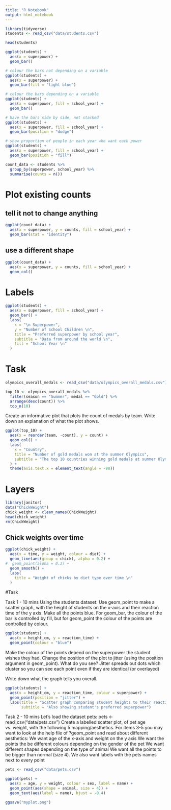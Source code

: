 ```yaml
---
title: "R Notebook"
output: html_notebook
---
```


```r
library(tidyverse)
students <- read_csv("data/students.csv")
```

```r
head(students)
```

```r
ggplot(students) +
  aes(x = superpower) +
  geom_bar()
```

```r
# colour the bars not depending on a variable
ggplot(students) +
  aes(x = superpower) +
  geom_bar(fill = "light blue")
```

```r
# colour the bars depending on a variable
ggplot(students) +
  aes(x = superpower, fill = school_year) +
  geom_bar()
```

```r
# have the bars side by side, not stacked
ggplot(students) +
  aes(x = superpower, fill = school_year) +
  geom_bar(position = "dodge")
```

```r
# show proportion of people in each year who want each power
ggplot(students) +
  aes(x = superpower, fill = school_year) +
  geom_bar(position = "fill")
```

```r
count_data <- students %>% 
  group_by(superpower, school_year) %>% 
  summarise(counts = n())
```

# Plot existing counts 
## tell it not to change anything
```r
ggplot(count_data) +
  aes(x = superpower, y = counts, fill = school_year) +
  geom_bar(stat = "identity")
```

## use a different shape

```r
ggplot(count_data) +
  aes(x = superpower, y = counts, fill = school_year) +
  geom_col()
```

# Labels

```r
ggplot(students) +
  aes(x = superpower, fill = school_year) +
  geom_bar() +
  labs(
    x = "\n Superpower",
    y = "Number of School Children \n",
    title = "Preferred superpower by school year",
    subtitle = "Data from around the world \n",
    fill = "School Year \n"
  )
```

# Task

```r
olympics_overall_medals <- read_csv("data/olympics_overall_medals.csv")
```

```r
top_10 <- olympics_overall_medals %>%
  filter(season == "Summer", medal == "Gold") %>%
  arrange(desc(count)) %>%
  top_n(10)
```

Create an informative plot that plots the count of medals by team. Write down an explanation of what the plot shows.

```r
ggplot(top_10) +
  aes(x = reorder(team, -count), y = count) +
  geom_col() +
  labs(
    x = "Country",
    title = "Number of gold medals won at the summer Olympics",
    subtitle = "The top 10 countries winning gold medals at summer Olympics"
  ) +
  theme(axis.text.x = element_text(angle = -90))
```

# Layers

```r
library(janitor)
data("ChickWeight")
chick_weight <- clean_names(ChickWeight)
head(chick_weight)
rm(ChickWeight)
```

## Chick weights over time

```r
ggplot(chick_weight) +
  aes(x = time, y = weight, colour = diet) +
  geom_line(aes(group = chick), alpha = 0.2) +
#  geom_point(alpha = 0.3) +
  geom_smooth() +
  labs(
    title = "Weight of chicks by diet type over time \n"
  )
```

#Task

Task 1 - 10 mins
Using the students dataset:
Use geom_point to make a scatter graph, with the height of students on the x-axis and their reaction time of the y axis.
Make all the points blue. For geom_bar, the colour of the bar is controlled by fill, but for geom_point the colour of the points are controlled by colour.


```r
ggplot(students) +
  aes(x = height_cm, y = reaction_time) +
  geom_point(colour = "blue")
```
Make the colour of the points depend on the superpower the student wishes they had.
Change the position of the plot to jitter (using the position argument in geom_point). What do you see?
Jitter spreads out dots which cluster so you can see each point even if they are identical (or overlayed)

Write down what the graph tells you overall.
```r
ggplot(students) +
  aes(x = height_cm, y = reaction_time, colour = superpower) +
  geom_point(position = "jitter") +
  labs(title = "Scatter graph comparing student heights to their reaction time",
       subtitle = "Also showing student's preferred superpower")
```

Task 2 - 10 mins
Let’s load the dataset pets:
pets <- read_csv("data/pets.csv")
Create a labelled scatter plot, of pet age vs. weight, with the following 5 mapping/aesthetics. For items 3-5 you may want to look at the help file of ?geom_point and read about different aesthetics:
We want age of the x-axis and weight on the y axis
We want the points the be different colours depending on the gender of the pet
We want different shapes depending on the type of animal
We want all the points to be bigger than normal (size 4).
We also want labels with the pets names next to every point

```r
pets <- read_csv("data/pets.csv")
```

```r
ggplot(pets) +
  aes(x = age, y = weight, colour = sex, label = name) +
  geom_point(aes(shape = animal, size = 4)) +
  geom_text(aes(label = name), hjust = -0.4)
```
```r
ggsave("myplot.png")
```

